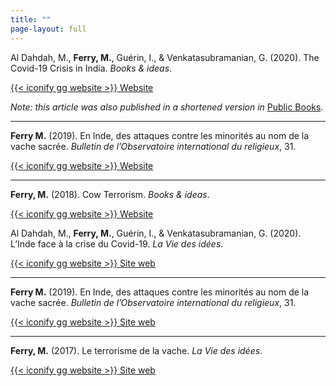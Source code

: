 ```yaml
---
title: ""
page-layout: full
---
```


::: {.content-visible when-profile="english"}
Al Dahdah, M., **Ferry, M.**, Guérin, I., & Venkatasubramanian, G. (2020). The Covid-19 Crisis in India. *Books & ideas*.

[{{< iconify gg website >}} Website](https://booksandideas.net/The-Covid-19-Crisis-in-India.html)

*Note: this article was also published in a shortened version in* [Public Books](https://www.publicbooks.org/india-in-covid-19-a-tragedy-foretold/).

------------------------------------------------------------------------

**Ferry M.** (2019). En Inde, des attaques contre les minorités au nom de la vache sacrée. *Bulletin de l'Observatoire international du religieux*, 31.

[{{< iconify gg website >}} Website](https://obsreligion.cnrs.fr/bulletin/en-inde-des-attaques-contre-les-minorites-au-nom-de-la-vache-sacree/)

------------------------------------------------------------------------

**Ferry, M.** (2018). Cow Terrorism. *Books & ideas*.

[{{< iconify gg website >}} Website](http://www.booksandideas.net/Cow-Terrorism.html)
:::

::: {.content-visible when-profile="french"}
Al Dahdah, M., **Ferry, M.**, Guérin, I., & Venkatasubramanian, G. (2020). L'Inde face à la crise du Covid-19. *La Vie des idées*.

[{{< iconify gg website >}} Site web](https://laviedesidees.fr/L-Inde-face-a-la-crise-du-Covid-19.html)

------------------------------------------------------------------------

**Ferry M.** (2019). En Inde, des attaques contre les minorités au nom de la vache sacrée. *Bulletin de l'Observatoire international du religieux*, 31.

[{{< iconify gg website >}} Site web](https://obsreligion.cnrs.fr/bulletin/en-inde-des-attaques-contre-les-minorites-au-nom-de-la-vache-sacree/)

------------------------------------------------------------------------

**Ferry, M.** (2017). Le terrorisme de la vache. *La Vie des idées*.

[{{< iconify gg website >}} Site web](http://www.laviedesidees.fr/Le-terrorisme-de-la-vache.html)
:::
